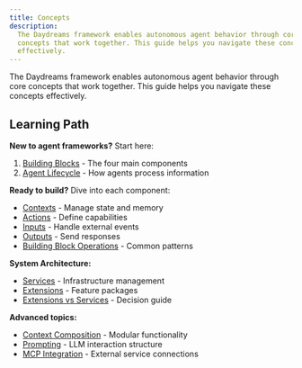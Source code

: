 ```yaml
---
title: Concepts
description:
  The Daydreams framework enables autonomous agent behavior through core
  concepts that work together. This guide helps you navigate these concepts
  effectively.
---
```


The Daydreams framework enables autonomous agent behavior through core concepts
that work together. This guide helps you navigate these concepts effectively.

## Learning Path

**New to agent frameworks?** Start here:

1. [Building Blocks](/docs/core/concepts/building-blocks) - The four main
   components
2. [Agent Lifecycle](/docs/core/concepts/agent-lifecycle) - How agents process
   information

**Ready to build?** Dive into each component:

- [Contexts](/docs/core/concepts/contexts) - Manage state and memory
- [Actions](/docs/core/concepts/actions) - Define capabilities
- [Inputs](/docs/core/concepts/inputs) - Handle external events
- [Outputs](/docs/core/concepts/outputs) - Send responses
- [Building Block Operations](/docs/core/concepts/building-block-operations) - Common patterns

**System Architecture:**

- [Services](/docs/core/concepts/services) - Infrastructure management
- [Extensions](/docs/core/concepts/extensions) - Feature packages
- [Extensions vs Services](/docs/core/concepts/extensions-vs-services) - Decision guide

**Advanced topics:**

- [Context Composition](/docs/core/concepts/composing-contexts) - Modular functionality
- [Prompting](/docs/core/concepts/prompting) - LLM interaction structure
- [MCP Integration](/docs/core/concepts/mcp) - External service connections

